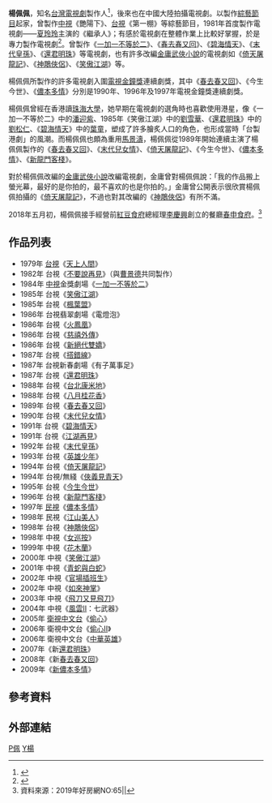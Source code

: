 {{藝人
| 姓名 = 楊佩佩
| 類型 = 製作人
| 本名 = 
| 英文名 = 
| 綽號 = 
| 國籍 = {{ROC}}
| 出生日期 = 1951年（民國40年）
| 出生地 = 屏東縣潮洲鎮
| 語言 = 國語
| 職業 = [[製作人|製作人]]
| 教育程度 = 香港珠海大學社會教育系
| 配偶 = 17歲嫁年齡相差20歲旅行社負責人，婚兩年，生兒子後，配偶心臟病去世。
| 電視節目 =  
| 電視劇 = 
| 電影 =
| 網站 = 
| imdb = 0994595
| 獎項 =
}}
'''楊佩佩'''，{{BD|1951年|||}}知名[[台灣電視劇|台灣電視劇]]製作人<ref>{{Cite web |url=http://dailynews.sina.com/bg/ent/tv/sinacn/v/h/2013-02-28/21173866980.html |title=數英雄：台灣四大金牌製作人各領風騷 |access-date=2017-11-20 |archive-date=2015-09-30 |archive-url=https://web.archive.org/web/20150930081010/http://dailynews.sina.com/bg/ent/tv/sinacn/v/h/2013-02-28/21173866980.html |dead-url=no }}</ref>，後來也在中國大陸拍攝電視劇。以製作[[綜藝節目|綜藝節目]]起家，曾製作[[中視|中視]]《艷陽下》、[[台視|台視]]《第一棚》等綜藝節目，1981年首度製作電視劇——[[夏玲玲|夏玲玲]]主演的《繼承人》；有感於電視劇在整體作業上比較好掌握，於是專力製作電視劇<ref>{{Cite news|url=|author=駱凡|title=製作、編劇雙雙跳槽 一加一不等於二沒「戲」可唱了|magazine=《電視周刊》第1139期|publisher=[[台視文化公司|台視文化公司]]|date=1984-08-05|accessdate=2016-02-02|language=zh-tw|pages=32－33}}</ref>。曾製作《[[一加一不等於二|一加一不等於二]]》、《[[春去春又回|春去春又回]]》、《[[碧海情天|碧海情天]]》、《[[末代皇孫|末代皇孫]]》、《[[還君明珠_(電視劇)|還君明珠]]》等電視劇，也有許多改編[[金庸|金庸]][[武俠小說|武俠小說]]的電視劇如《[[倚天屠龍記_(1994年電視劇)|倚天屠龍記]]》、《[[神鵰俠侶_(1998年台灣電視劇)|神鵰俠侶]]》、《[[笑傲江湖_(2000年台灣電視劇)|笑傲江湖]]》等。

楊佩佩所製作的許多電視劇入圍[[電視金鐘獎|電視金鐘獎]]連續劇獎，其中《[[春去春又回|春去春又回]]》、《今生今世》、《[[儂本多情_(1997年電視劇)|儂本多情]]》分別是1990年、1996年及1997年電視金鐘獎連續劇獎。

楊佩佩曾經在香港讀[[珠海大學|珠海大學]]，她早期在電視劇的選角時也喜歡使用港星，像《一加一不等於二》中的[[潘迎紫|潘迎紫]]、1985年《笑傲江湖》中的[[劉雪華|劉雪華]]、《[[還君明珠_(電視劇)|還君明珠]]》中的[[劉松仁|劉松仁]]、《[[碧海情天|碧海情天]]》中的[[葉童|葉童]]，塑成了許多膾炙人口的角色，也形成當時「台製港劇」的風潮。而楊佩佩也頗為重用[[馬景濤|馬景濤]]，楊佩佩從1989年開始連續主演了楊佩佩製作的《[[春去春又回|春去春又回]]》、《[[末代兒女情|末代兒女情]]》、《[[倚天屠龍記_(1994年電視劇)|倚天屠龍記]]》、《今生今世》、《[[儂本多情_(1997年電視劇)|儂本多情]]》、《[[新龍門客棧_(電視劇)|新龍門客棧]]》。

對於楊佩佩改編的[[金庸|金庸]][[武俠小說|武俠小說]]改編電視劇，金庸曾對楊佩佩說：「我的作品搬上螢光幕，最好的是你拍的，最不喜欢的也是你拍的。」金庸曾公開表示很欣賞楊佩佩拍攝的《[[倚天屠龍記_(1994年電視劇)|倚天屠龍記]]》，不過也對其改編的《[[神鵰俠侶|神鵰俠侶]]》有所不滿。

2018年五月初，楊佩佩接手經營前[[紅豆食府|紅豆食府]]總經理[[李慶興|李慶興]]創立的餐廳[[春申食府|春申食府]]。<ref>資料來源：2019年好房網NO:65||</ref>

== 作品列表 ==
{{refbegin|2}}
*1979年 [[台視|台視]]《[[天上人間_(1969年電視劇)|天上人間]]》
*1982年 台視《[[不要說再見|不要說再見]]》（與[[曹景德|曹景德]]共同製作）
*1984年 [[中視|中視]]金獎劇場《[[一加一不等於二|一加一不等於二]]》
*1985年 台視《[[笑傲江湖_(1985年電視劇)|笑傲江湖]]》
*1985年 台視《[[楓葉盟|楓葉盟]]》
*1986年 台視翡翠劇場《電燈泡》
*1986年 台視《[[火鳳凰|火鳳凰]]》
*1986年 台視《[[慈禧外傳|慈禧外傳]]》
*1986年 台視《[[新絕代雙嬌|新絕代雙嬌]]》
*1987年 台視《[[搭錯線|搭錯線]]》
*1987年 台視新春劇場《有子萬事足》
*1987年 台視《[[還君明珠_(電視劇)|還君明珠]]》
*1988年 台視《[[台北康米地|台北康米地]]》
*1988年 台視《[[八月桂花香|八月桂花香]]》
*1989年 台視《[[春去春又回|春去春又回]]》
*1990年 台視《[[末代兒女情|末代兒女情]]》
*1991年 台視《[[碧海情天|碧海情天]]》
*1991年 台視《[[江湖再見|江湖再見]]》
*1992年 台視《[[末代皇孫|末代皇孫]]》
*1993年 台視《[[英雄少年|英雄少年]]》
*1994年 台視《[[倚天屠龍記_(1994年電視劇)|倚天屠龍記]]》
*1994年 台視/無綫《[[俠義見青天|俠義見青天]]》
*1995年 台視《[[今生今世|今生今世]]》
*1996年 台視《[[新龍門客棧_(電視劇)|新龍門客棧]]》
*1997年 [[民視|民視]]《[[儂本多情_(1997年電視劇)|儂本多情]]》
*1998年 民視《[[江山美人_(1998年電視劇)|江山美人]]》
*1998年 台視《[[神鵰俠侶_(1998年台灣電視劇)|神鵰俠侶]]》
*1998年 中視《[[女巡按_(电视剧)|女巡按]]》
*1999年 中視《[[花木蘭_(1999年電視劇)|花木蘭]]》
*2000年 中視《[[笑傲江湖_(2000年台灣電視劇)|笑傲江湖]]》
*2001年 中視《[[青蛇與白蛇|青蛇與白蛇]]》
*2002年 中視《[[官場插班生|官場插班生]]》
*2002年 中視《[[如來神掌_(2002年電視劇)|如來神掌]]》
*2003年 中視《[[飞刀又见飞刀_(电视剧)|飛刀又見飛刀]]》
*2004年 中視《[[風雲II|風雲II]]：七武器》
*2005年 [[衛視中文台|衛視中文台]]《[[天若有情_(2005年电视剧)|偷心]]》
*2006年 衛視中文台《[[天若有情II_(2006年电视剧)|偷心II]]》
*2006年 衛視中文台《[[中华英雄_(2005年电视剧)|中華英雄]]》
*2007年《新[[還君明珠|還君明珠]]》
*2008年《新[[春去春又回|春去春又回]]》
*2009年《[[儂本多情_(2009年電視劇)|新儂本多情]]》
{{refend}}

==參考資料==
{{reflist}}

== 外部連結 ==

[[Category:楊姓|P佩]]
[[Category:台灣電視製作人|Y楊]]